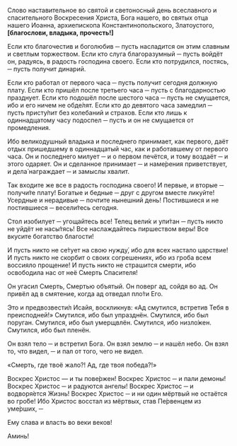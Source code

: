 Cлово наставительное во святой и светоносный день всеславного и спасительного Воскресения Христа, Бога нашего, во святых отца нашего Иоанна, архиепископа Константинопольского, Златоустого, **[**благослови, владыка, прочесть!**]**

Если кто благочестив и боголюбив ─ пусть насладится он этим славным и светлым торжеством. Если кто слуга благоразумный ─ пусть войдёт он, радуясь, в радость господина своего. Если кто потрудился, постясь, ─ пусть получит динарий.

Если кто работал от первого часа ─ пусть получит сегодня должную плату. Если кто пришёл после третьего часа ─ пусть с благодарностью празднует. Если кто подошёл после шестого часа ─ пусть не смущается, ибо и его ничем не обде́лят. Если кто до девятого часа замедлил ─ пусть присту́пит без колебаний и страхов. Если кто лишь к одиннадцатому часу подоспел ─ пусть и он не смущается от промедления.

Ибо великодушный владыка и последнего принимает, как первого, даёт отдых пришедшему в одиннадцатый час, как и работавшему от первого часа. Он и последнего милует ─ и о первом печётся, и тому воздаёт ─ и этого одаряет. Он и сделанное принимает ─ и наме́рения приветствует, и дела́ награждает ─ и замыслы хвалит.

Так входите же все в радость господина своего! И первые, и вторые ─ получи́те плату! Богатые и бедные ─ друг с другом вместе ликуйте! Усердные и нерадивые ─ почтите нынешний день! Постившиеся и не постившиеся ─ весели́тесь сегодня.

Стол изобилует ─ угощайтесь все! Телец вели́к и упи́тан ─ пусть никто не уйдёт не насы́тясь! Все наслаждайтесь пиршеством веры! Все вкусите богатство благости!

И пусть никто не се́тует на свою нужду́, ибо для всех настало царствие! И пусть никто не скорбит о своих согрешениях, ибо из гроба всем воссияло прощение! И пусть никто не страшится смерти, ибо освободила нас от неё Смерть Спасителя!

Он угасил Смерть, Смертью объятый. Он поверг ад, сойдя во ад. Он привёл ад в смятение, когда ад отведал пло́ти Его.

Это и предвозвести́л Исайя, воскликнув: «Ад смутился, встретив Тебя в преисподней!» Смутился, ибо был упразднён. Смутился, ибо был поруган. Смутился, ибо был умерщвлён. Смутился, ибо низло́жен. Смутился, ибо был пленён.

Он взял тело ─ и встретил Бога. Он взял землю ─ и нашёл небо. Он взял то, что видел, ─ и пал от того, чего не видел.

«Смерть, где твоё жало?! Ад, где твоя победа?!»

Воскрес Христос — и ты пове́ржен! Воскрес Христос ─ и пали демоны! Воскрес Христос ─ и радуются ангелы! Воскрес Христос ─ и водворя́ется Жизнь! Воскрес Христос ─ и ни один мёртвый не остаётся во гро́бе! Ибо Христос восстал из мёртвых, став Пе́рвенцем из уме́рших, ─

Ему слава и власть во веки веков!

Аминь!
